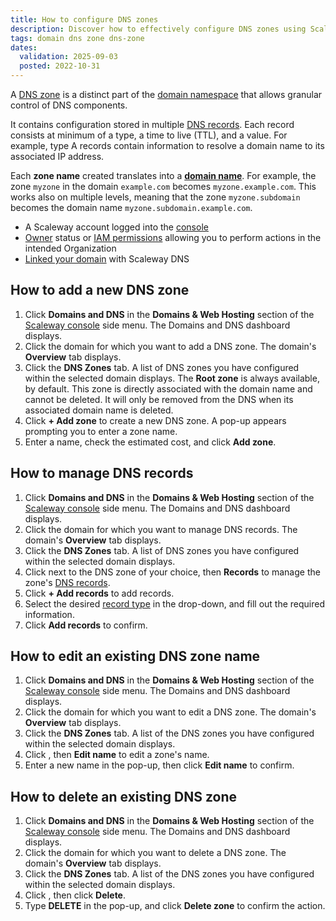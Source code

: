 ```yaml
---
title: How to configure DNS zones
description: Discover how to effectively configure DNS zones using Scaleway's Domains and DNS service. Learn to add, edit, and delete DNS zones to manage your domain's configurations with ease and precision.
tags: domain dns zone dns-zone
dates:
  validation: 2025-09-03
  posted: 2022-10-31
---
```




A [DNS zone](/domains-and-dns/concepts/#dns-zone) is a distinct part of the [domain namespace](/domains-and-dns/concepts/#dns-namespace) that allows granular control of DNS components.

It contains configuration stored in multiple [DNS records](/domains-and-dns/concepts/#dns-record). Each record consists at minimum of a type, a time to live (TTL), and a value. For example, type A records contain information to resolve a domain name to its associated IP address.

Each **zone name** created translates into a [**domain name**](/domains-and-dns/concepts/#domain-name). For example, the zone `myzone` in the domain `example.com` becomes `myzone.example.com`. This works also on multiple levels, meaning that the zone `myzone.subdomain` becomes the domain name `myzone.subdomain.example.com`.

<Requirements />

- A Scaleway account logged into the [console](https://account.scaleway.com/?service=elements)
- [Owner](/iam/concepts/#owner) status or [IAM permissions](/iam/concepts/#permission) allowing you to perform actions in the intended Organization
- [Linked your domain](/domains-and-dns/how-to/add-external-domain/) with Scaleway DNS

## How to add a new DNS zone

1. Click **Domains and DNS** in the **Domains & Web Hosting** section of the [Scaleway console](https://account.scaleway.com/?service=elements) side menu. The Domains and DNS dashboard displays.
2. Click the domain for which you want to add a DNS zone. The domain's **Overview** tab displays.
3. Click the **DNS Zones** tab. A list of DNS zones you have configured within the selected domain displays.
    <Message type="note">
      The **Root zone** is always available, by default. This zone is directly associated with the domain name and cannot be deleted. It will only be removed from the DNS when its associated domain name is deleted.
    </Message>
4. Click **+ Add zone** to create a new DNS zone. A pop-up appears prompting you to enter a zone name.
5. Enter a name, check the estimated cost, and click **Add zone**.

## How to manage DNS records

1. Click **Domains and DNS** in the **Domains & Web Hosting** section of the [Scaleway console](https://account.scaleway.com/?service=elements) side menu. The Domains and DNS dashboard displays.
2. Click the domain for which you want to manage DNS records. The domain's **Overview** tab displays.
3. Click the **DNS Zones** tab. A list of DNS zones you have configured within the selected domain displays.
4. Click <Icon name="more" /> next to the DNS zone of your choice, then **Records** to manage the zone's [DNS records](/domains-and-dns/reference-content/understanding-dns-records/).
5. Click **+ Add records** to add records.
6. Select the desired [record type](/domains-and-dns/reference-content/understanding-dns-records/) in the drop-down, and fill out the required information.
7. Click **Add records** to confirm.

## How to edit an existing DNS zone name

1. Click **Domains and DNS** in the **Domains & Web Hosting** section of the [Scaleway console](https://account.scaleway.com/?service=elements) side menu. The Domains and DNS dashboard displays.
2. Click the domain for which you want to edit a DNS zone. The domain's **Overview** tab displays.
3. Click the **DNS Zones** tab. A list of the DNS zones you have configured within the selected domain displays.
4. Click <Icon name="more" />, then **Edit name** to edit a zone's name.
    <Lightbox image={image} alt="" />
5. Enter a new name in the pop-up, then click **Edit name** to confirm.
    <Lightbox image={image2} alt="" />

## How to delete an existing DNS zone

1. Click **Domains and DNS** in the **Domains & Web Hosting** section of the [Scaleway console](https://account.scaleway.com/?service=elements) side menu. The Domains and DNS dashboard displays.
2. Click the domain for which you want to delete a DNS zone. The domain's **Overview** tab displays.
3. Click the **DNS Zones** tab. A list of the DNS zones you have configured within the selected domain displays.
4. Click <Icon name="more" />, then click **Delete**.
5. Type **DELETE** in the pop-up, and click **Delete zone** to confirm the action.


